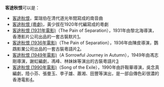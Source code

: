 '''客途秋恨'''可以是：
* [[客途秋恨|客途秋恨]]，葉瑞伯在清代道光年間寫成的南音曲
* [[客途秋恨_(粵劇)|客途秋恨 (粵劇)]]，黃少拔在1920年代編寫成的粵劇
* [[客途秋恨_(1931年電影)|客途秋恨 (1931年電影)]]（The Pain of Separation），1931年由黎北海導演，香港影片公司出品的一套古裝默片[http://ipac.hkfa.lcsd.gov.hk/ipac20/ipac.jsp?session=1228992JS6V38.401&profile=hkfa&uri=full=3100024@!198@!1&ri=3&aspect=basic_search&menu=search&source=192.168.110.61@!horizon&ipp=20&staffonly=&term=客途秋恨.+1931.&index=FILMBRP&uindex=&aspect=basic_search&menu=search&ri=3]{{dead link|date=2018年2月 |bot=InternetArchiveBot |fix-attempted=yes }}。
* [[客途秋恨_(1936年電影)|客途秋恨 (1936年電影)]]（The Pain of Separation），1936年由陳皮導演，鸚鵡影業公司出品的一套古裝粵語片[http://ipac.hkfa.lcsd.gov.hk/ipac20/ipac.jsp?session=F22070664C38U.281&profile=hkfa&uri=full%3D3100024%40!766%40!0&booklistformat=]{{Dead link|date=2018年5月 |bot=InternetArchiveBot |fix-attempted=no }}。
* [[客途秋恨_(1949年電影)|客途秋恨 (1949年電影)]]（A Sorrowful Journey in Autumn），1949年由馮志剛導演，謝虹編劇，馮峰、林妹妹等演出的古裝粵語片[http://hkmdb.com/db/movies/view.mhtml?id=1013&display_set=big5] {{Wayback|url=http://hkmdb.com/db/movies/view.mhtml?id=1013&display_set=big5 |date=20210430150224 }}
* [[客途秋恨_(1990年電影)|客途秋恨 (1990年電影)]]（Song of the Exile），1990年由許鞍華導演，吳念真編劇，陸小芬、張曼玉、李子雄、蕭湘、田豐等演出，是一部自傳色彩很濃的香港電影[http://stanley5.blogspot.com/2007/11/11112001.html]{{Wayback|url=http://stanley5.blogspot.com/2007/11/11112001.html |date=20131203034058 }}。
{{Disambiguation|cat=四字作品消歧義}}